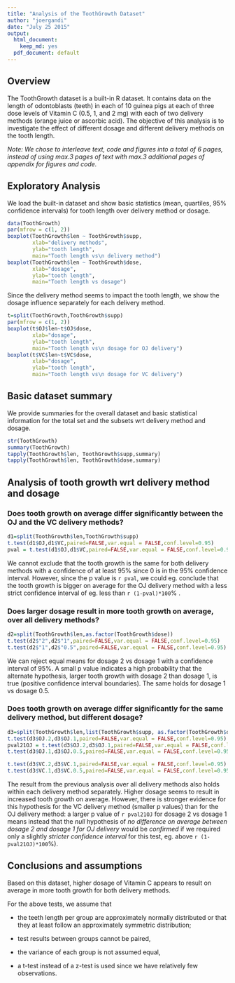```yaml
---
title: "Analysis of the ToothGrowth Dataset"
author: "joergandi"
date: "July 25 2015"
output:
  html_document:
    keep_md: yes
  pdf_document: default
---
```


## Overview
The ToothGrowth dataset is a built-in R dataset. It contains data on the length of odontoblasts (teeth) in each of 10 guinea pigs at each of three dose levels of Vitamin C (0.5, 1, and 2 mg) with each of two delivery methods (orange juice or ascorbic acid). The objective of this analysis is to investigate the effect of different dosage and different delivery methods on the tooth length.

_Note: We chose to interleave text, code and figures into a total of 6 pages, instead of using max.3 pages of text with max.3 additional pages of appendix for figures and code._

## Exploratory Analysis

We load the built-in dataset and show basic statistics (mean, quartiles, 95% confidence intervals) for tooth length over delivery method or dosage.

```r
data(ToothGrowth)
par(mfrow = c(1, 2)) 
boxplot(ToothGrowth$len ~ ToothGrowth$supp,
        xlab="delivery methods",
        ylab="tooth length",
        main="Tooth length vs\n delivery method")
boxplot(ToothGrowth$len ~ ToothGrowth$dose,
        xlab="dosage",
        ylab="tooth length",
        main="Tooth length vs dosage")
```

Since the delivery method seems to impact the tooth length, we show the dosage influence separately for each delivery method. 

```r
t=split(ToothGrowth,ToothGrowth$supp)
par(mfrow = c(1, 2)) 
boxplot(t$OJ$len~t$OJ$dose,
        xlab="dosage",
        ylab="tooth length",
        main="Tooth length vs\n dosage for OJ delivery")
boxplot(t$VC$len~t$VC$dose,
        xlab="dosage",
        ylab="tooth length",
        main="Tooth length vs\n dosage for VC delivery")
```

## Basic dataset summary

We provide summaries for the overall dataset and basic statistical information for the total set and the subsets wrt delivery method and dosage.

```r

str(ToothGrowth)
summary(ToothGrowth)
tapply(ToothGrowth$len, ToothGrowth$supp,summary)
tapply(ToothGrowth$len, ToothGrowth$dose,summary)
```

## Analysis of tooth growth wrt delivery method and dosage

### Does tooth growth on average differ significantly between the OJ and the VC delivery methods?

```r
d1=split(ToothGrowth$len,ToothGrowth$supp)
t.test(d1$OJ,d1$VC,paired=FALSE,var.equal = FALSE,conf.level=0.95)
pval = t.test(d1$OJ,d1$VC,paired=FALSE,var.equal = FALSE,conf.level=0.95)$p.value
```

We cannot exclude that the tooth growth is the same for both delivery methods with a confidence of at least 95% since 0 is in the 95% confidence interval. However, since the p value is `r pval`, we could eg. conclude that the tooth growth is bigger on average for the OJ delivery method with a less strict confidence interval of eg. less than `r (1-pval)*100`% .

### Does larger dosage result in more tooth growth on average, over all delivery methods?

```r
d2=split(ToothGrowth$len,as.factor(ToothGrowth$dose))
t.test(d2$"2",d2$"1",paired=FALSE,var.equal = FALSE,conf.level=0.95)
t.test(d2$"1",d2$"0.5",paired=FALSE,var.equal = FALSE,conf.level=0.95)
```

We can reject equal means for dosage 2 vs dosage 1 with a confidence interval of 95%. A small p value indicates a high probability that the alternate hypothesis, larger tooth growth with dosage 2 than dosage 1, is true (positive confidence interval boundaries). The same holds for dosage 1 vs dosage 0.5.

### Does tooth growth on average differ significantly for the same delivery method, but different dosage?

```r
d3=split(ToothGrowth$len,list(ToothGrowth$supp, as.factor(ToothGrowth$dose)))
t.test(d3$OJ.2,d3$OJ.1,paired=FALSE,var.equal = FALSE,conf.level=0.95)
pval21OJ = t.test(d3$OJ.2,d3$OJ.1,paired=FALSE,var.equal = FALSE,conf.level=0.95)$p.value
t.test(d3$OJ.1,d3$OJ.0.5,paired=FALSE,var.equal = FALSE,conf.level=0.95)

t.test(d3$VC.2,d3$VC.1,paired=FALSE,var.equal = FALSE,conf.level=0.95)
t.test(d3$VC.1,d3$VC.0.5,paired=FALSE,var.equal = FALSE,conf.level=0.95)
```

The result from the previous analysis over all delivery methods also holds within each delivery method separately. Higher dosage seems to result in increased tooth growth on average. However, there is stronger evidence for this hypothesis for the VC delivery method (smaller p values) than for the OJ delivery method:  a larger p value of `r pval21OJ` for dosage 2 vs dosage 1 means instead that the _null_ hypothesis of _no difference on average between dosage 2 and dosage 1 for OJ delivery_ would be _confirmed_ if we required only a slightly _stricter confidence interval_ for this test, eg. above `r (1-pval21OJ)*100`%).

## Conclusions and assumptions

Based on this dataset, higher dosage of Vitamin C appears to result on average in more tooth growth for both delivery methods. 

For the above tests, we assume that 

- the teeth length per group are approximately normally distributed or that they at least follow an approximately symmetric distribution; 

- test results between groups cannot be paired,

- the variance of each group is not assumed equal,

- a t-test instead of a z-test is used since we have relatively few observations.



